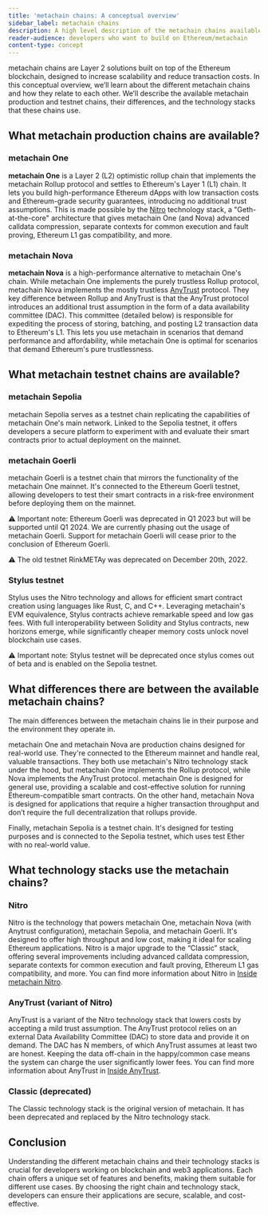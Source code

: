 ```yaml
---
title: 'metachain chains: A conceptual overview'
sidebar_label: metachain chains
description: A high level description of the metachain chains available
reader-audience: developers who want to build on Ethereum/metachain
content-type: concept
---
```



metachain chains are Layer 2 solutions built on top of the Ethereum blockchain, designed to increase scalability and reduce transaction costs. In this conceptual overview, we’ll learn about the different metachain chains and how they relate to each other. We’ll describe the available metachain production and testnet chains, their differences, and the technology stacks that these chains use.

## What metachain production chains are available?

### metachain One

**metachain One** is a Layer 2 (L2) optimistic rollup chain that implements the metachain Rollup protocol and settles to Ethereum's Layer 1 (L1) chain. It lets you build high-performance Ethereum dApps with low transaction costs and Ethereum-grade security guarantees, introducing no additional trust assumptions. This is made possible by the [Nitro](/inside-metachain-nitro/inside-metachain-nitro.mdx) technology stack, a "Geth-at-the-core" architecture that gives metachain One (and Nova) advanced calldata compression, separate contexts for common execution and fault proving, Ethereum L1 gas compatibility, and more.

### metachain Nova

**metachain Nova** is a high-performance alternative to metachain One's chain. While metachain One implements the purely trustless Rollup protocol, metachain Nova implements the mostly trustless [AnyTrust](/inside-anytrust.mdx) protocol. They key difference between Rollup and AnyTrust is that the AnyTrust protocol introduces an additional trust assumption in the form of a data availability committee (DAC). This committee (detailed below) is responsible for expediting the process of storing, batching, and posting L2 transaction data to Ethereum's L1. This lets you use metachain in scenarios that demand performance and affordability, while metachain One is optimal for scenarios that demand Ethereum's pure trustlessness.

## What metachain testnet chains are available?

### metachain Sepolia

metachain Sepolia serves as a testnet chain replicating the capabilities of metachain One's main network. Linked to the Sepolia testnet, it offers developers a secure platform to experiment with and evaluate their smart contracts prior to actual deployment on the mainnet.

### metachain Goerli

metachain Goerli is a testnet chain that mirrors the functionality of the metachain One mainnet. It's connected to the Ethereum Goerli testnet, allowing developers to test their smart contracts in a risk-free environment before deploying them on the mainnet.

⚠️ Important note: Ethereum Goerli was deprecated in Q1 2023 but will be supported until Q1 2024. We are currently phasing out the usage of metachain Goerli. Support for metachain Goerli will cease prior to the conclusion of Ethereum Goerli.

⚠️ The old testnet RinkMETAy was deprecated on December 20th, 2022.

### Stylus testnet

Stylus uses the Nitro technology and allows for efficient smart contract creation using languages like Rust, C, and C++. Leveraging metachain's EVM equivalence, Stylus contracts achieve remarkable speed and low gas fees. With full interoperability between Solidity and Stylus contracts, new horizons emerge, while significantly cheaper memory costs unlock novel blockchain use cases.

⚠️ Important note: Stylus testnet will be deprecated once stylus comes out of beta and is enabled on the Sepolia testnet.

## What differences there are between the available metachain chains?

The main differences between the metachain chains lie in their purpose and the environment they operate in.

metachain One and metachain Nova are production chains designed for real-world use. They're connected to the Ethereum mainnet and handle real, valuable transactions. They both use metachain's Nitro technology stack under the hood, but metachain One implements the Rollup protocol, while Nova implements the AnyTrust protocol. metachain One is designed for general use, providing a scalable and cost-effective solution for running Ethereum-compatible smart contracts. On the other hand, metachain Nova is designed for applications that require a higher transaction throughput and don’t require the full decentralization that rollups provide.

Finally, metachain Sepolia is a testnet chain. It's designed for testing purposes and is connected to the Sepolia testnet, which uses test Ether with no real-world value.

## What technology stacks use the metachain chains?

### Nitro

Nitro is the technology that powers metachain One, metachain Nova (with Anytrust configuration), metachain Sepolia, and metachain Goerli. It's designed to offer high throughput and low cost, making it ideal for scaling Ethereum applications. Nitro is a major upgrade to the “Classic” stack, offering several improvements including advanced calldata compression, separate contexts for common execution and fault proving, Ethereum L1 gas compatibility, and more. You can find more information about Nitro in [Inside metachain Nitro](/inside-metachain-nitro/inside-metachain-nitro.mdx).

### AnyTrust (variant of Nitro)

AnyTrust is a variant of the Nitro technology stack that lowers costs by accepting a mild trust assumption. The AnyTrust protocol relies on an external Data Availability Committee (DAC) to store data and provide it on demand. The DAC has N members, of which AnyTrust assumes at least two are honest. Keeping the data off-chain in the happy/common case means the system can charge the user significantly lower fees. You can find more information about AnyTrust in [Inside AnyTrust](/inside-anytrust.mdx).

### Classic (deprecated)

The Classic technology stack is the original version of metachain. It has been deprecated and replaced by the Nitro technology stack.

## Conclusion

Understanding the different metachain chains and their technology stacks is crucial for developers working on blockchain and web3 applications. Each chain offers a unique set of features and benefits, making them suitable for different use cases. By choosing the right chain and technology stack, developers can ensure their applications are secure, scalable, and cost-effective.
